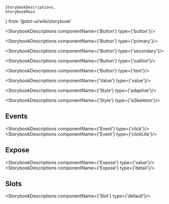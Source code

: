    StorybookDescriptions,
    StorybookMain
} from '@dxt-ui/wiki/storybook'


[//]: # (:documentation-import [!] System label / Системная метка)
[//]: # (:documentation-import [!] System label / Системная метка)

<Meta of={Button}/>
<StorybookMain
    name={ButtonWikiStorybook.getName()}
    description={ButtonWikiStorybook.getDescription()}
    story={Button.Button}
/>

[//]: # (:documentation-body [!] System label / Системная метка)

<StorybookDescriptions componentName={'Button'} type={'button'}/>
<Canvas of={Button.ButtonBasic}/>

<StorybookDescriptions componentName={'Button'} type={'primary'}/>
<Canvas of={Button.ButtonPrimary}/>

<StorybookDescriptions componentName={'Button'} type={'secondary'}/>
<Canvas of={Button.ButtonSecondary}/>

<StorybookDescriptions componentName={'Button'} type={'outline'}/>
<Canvas of={Button.ButtonOutline}/>

<StorybookDescriptions componentName={'Button'} type={'text'}/>
<Canvas of={Button.ButtonText}/>

<StorybookDescriptions componentName={'Value'} type={'value'}/>

<StorybookDescriptions componentName={'Style'} type={'adaptive'}/>
<Canvas of={Button.ButtonAdaptive}/>

<StorybookDescriptions componentName={'Style'} type={'isSkeleton'}/>
<Canvas of={Button.ButtonSkeleton}/>
    
[//]: # (:documentation-body [!] System label / Системная метка)

[//]: # (:documentation-events [!] System label / Системная метка)
## Events

<StorybookDescriptions componentName={'Event'} type={'click'}/>
<StorybookDescriptions componentName={'Event'} type={'clickLite'}/>
    
[//]: # (:documentation-events [!] System label / Системная метка)

[//]: # (:documentation-expose [!] System label / Системная метка)
## Expose

<StorybookDescriptions componentName={'Expose'} type={'value'}/>
<StorybookDescriptions componentName={'Expose'} type={'detail'}/>
    
[//]: # (:documentation-expose [!] System label / Системная метка)

[//]: # (:documentation-slots [!] System label / Системная метка)
## Slots

<StorybookDescriptions componentName={'Slot'} type={'default'}/>
    
[//]: # (:documentation-slots [!] System label / Системная метка)
